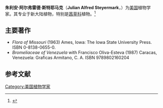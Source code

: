 '''朱利安·阿尔弗雷德·斯特耶马克'''（'''Julian Alfred Steyermark'''，{{bd|1909年|1月27日|1988年|10月15日|Steyermark, Julian Alfred}}）为[[美国|美国]]植物学家。其专业于新大陆植物，特别是[[茜草科|茜草科]]植物。<ref>{{cite web |title=International Code of Botanical Nomenclature (Saint Louis Code), Electronic version |publisher=International Association for Plant Taxonomy |year=2000 |url=http://www.bgbm.fu-berlin.de/iapt/nomenclature/code/SaintLouis/0000St.Luistitle.htm |accessdate=November 14, 2007 |archive-date=2007-06-30 |archive-url=https://web.archive.org/web/20070630153031/http://www.bgbm.fu-berlin.de/iapt/nomenclature/code/SaintLouis/0000St.Luistitle.htm |dead-url=no }}</ref>

== 主要著作 ==
* ''Flora of Missouri'' (1963) Ames, Iowa: The Iowa State University Press. ISBN 0-8138-0655-0.
* ''Bromeliaceae of Venezuela'' with Francisco Oliva-Esteva (1987) Caracas, Venezuela: Graficas Armitano, C. A. ISBN 9789802160204

{{Botanist|Steyerm.|朱利安·阿尔弗雷德·斯特耶马克}}

== 参考文献 ==
{{reflist|2}}

{{Authority control}}
{{植物学家小作品}}

{{DEFAULTSORT:Steyermark, Julian Alfred}}

[[Category:美国植物学家|Category:美国植物学家]]